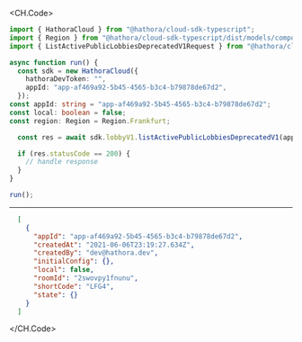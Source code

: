 
<CH.Code>
```typescript ListActivePublicLobbiesDeprecatedV1.ts
import { HathoraCloud } from "@hathora/cloud-sdk-typescript";
import { Region } from "@hathora/cloud-sdk-typescript/dist/models/components";
import { ListActivePublicLobbiesDeprecatedV1Request } from "@hathora/cloud-sdk-typescript/dist/models/operations";

async function run() {
  const sdk = new HathoraCloud({
    hathoraDevToken: "",
    appId: "app-af469a92-5b45-4565-b3c4-b79878de67d2",
  });
const appId: string = "app-af469a92-5b45-4565-b3c4-b79878de67d2";
const local: boolean = false;
const region: Region = Region.Frankfurt;

  const res = await sdk.lobbyV1.listActivePublicLobbiesDeprecatedV1(appId, local, region);

  if (res.statusCode == 200) {
    // handle response
  }
}

run();
```
---

```json Example Response
  [
    {
      "appId": "app-af469a92-5b45-4565-b3c4-b79878de67d2",
      "createdAt": "2021-06-06T23:19:27.634Z",
      "createdBy": "dev@hathora.dev",
      "initialConfig": {},
      "local": false,
      "roomId": "2swovpy1fnunu",
      "shortCode": "LFG4",
      "state": {}
    }
  ]
```
</CH.Code>
